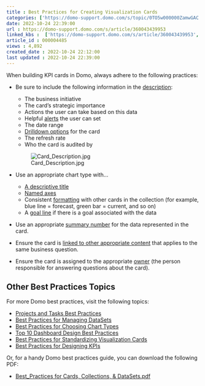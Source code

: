 ```yaml
---
title : Best Practices for Creating Visualization Cards
categories: ['https://domo-support.domo.com/s/topic/0TO5w000000ZamwGAC']
date: 2022-10-24 22:39:00
url : https://domo-support.domo.com/s/article/360043439953
linked_kbs :  ['https://domo-support.domo.com/s/article/360043439953', 'https://domo-support.domo.com/s/article/360042935294', 'https://domo-support.domo.com/s/article/360043429953', 'https://domo-support.domo.com/s/topic/0TO5w000000ZamwGAC', 'https://domo-support.domo.com/s/article/360042924174', 'https://domo-support.domo.com/s/article/360043429933', 'https://domo-support.domo.com/s/knowledge-base', 'https://domo-support.domo.com/s/article/360042926154', 'https://domo-support.domo.com/s/article/360043429693', 'https://domo-support.domo.com/s/article/360042935334', 'https://domo-support.domo.com/s/article/360043440173', 'https://domo-support.domo.com/s/article/360043428753', 'https://domo-support.domo.com/s/article/360042924094', 'https://domo-support.domo.com/s/article/360042923794', 'https://domo-support.domo.com/s/article/360043430493', 'https://domo-support.domo.com/s/article/360043428773', 'https://domo-support.domo.com/s/article/360042923774', 'https://domo-support.domo.com/s/article/360042925494', 'https://domo-support.domo.com/s/article/360042925174', 'https://domo-support.domo.com/s/article/360043430533', 'https://domo-support.domo.com/s/article/360043439993', 'https://domo-support.domo.com/s/article/360043429913']
article_id : 000004485
views : 4,892
created_date : 2022-10-24 22:12:00
last updated : 2022-10-24 22:39:00
---
```




When building KPI cards in Domo, always adhere to the following practices:



* Be sure to include the following information in the [description](..\editing_the_name_or_description_of_a_visualization_card\index.qmd "Editing the Name or Description of a KPI Card"):



	+ The business initiative
	+ The card's strategic importance
	+ Actions the user can take based on this data
	+ Helpful [alerts](..\managing_your_alerts\index.qmd "Notifications and Alerts") the user can set
	+ The date range
	+ [Drilldown options](..\adding_a_drill_path_to_your_chart\index.qmd "Adding Drill Path to Your Chart") for the card
	+ The refresh rate
	+ Who the card is audited by  
	   
	![Card_Description.jpg](Card_Description.jpg)
* Use an appropriate chart type with...



	+ [A descriptive title](..\editing_the_name_or_description_of_a_visualization_card\index.qmd "Editing the Name or Description of a KPI Card")
	+ [Named axes](..\adding_scale_labels_to_your_charts\index.qmd "Adding Scale Titles to Your Chart")
	+ Consistent [formatting](..\best_practices_for_standardizing_visualization_cards\index.qmd "Chart Properties") with other cards in the collection (for example, blue line = forecast, green bar = current, and so on)
	+ A [goal line](..\adding_a_goal_line_to_your_chart\index.qmd "Adding a Goal Line to Your Chart") if there is a goal associated with the data
* Use an appropriate [summary number](..\configuring_your_chart_summary_number\index.qmd "Configuring Your Chart Summary Number") for the data represented in the card.
* Ensure the card is [linked to other appropriate content](..\linking_related_cards\index.qmd "Linking Related Cards") that applies to the same business question.
* Ensure the card is assigned to the appropriate [owner](..\changing_a_card_owner\index.qmd "Changing a Card Owner") (the person responsible for answering questions about the card).


Other Best Practices Topics
---------------------------


For more Domo best practices, visit the following topics:



* [Projects and Tasks Best Practices](..\projects_and_tasks_best_practices\index.qmd "Projects and Tasks Best Practices")
* [Best Practices for Managing DataSets](..\best_practices_for_managing_datasets\index.qmd "Best Practices for Managing DataSets")
* [Best Practices for Choosing Chart Types](..\best_practices_for_choosing_chart_types\index.qmd "Best Practices for Choosing Chart Types")
* [Top 10 Dashboard Design Best Practices](..\top_10_dashboard_design_best_practices\index.qmd "Top 10 Dashboard Design Best Practices")
* [Best Practices for Standardizing Visualization Cards](..\best_practices_for_standardizing_visualization_cards\index.qmd "Best Practices for Standardizing KPIs")
* [Best Practices for Designing KPIs](/s/article/360042935334 "Best Practices for Designing KPIs")


Or, for a handy Domo best practices guide, you can download the following PDF:



* [Best\_Practices for Cards, Collections, & DataSets.pdf](https://domosoftware.sharepoint.com/:b:/s/CS-Edu-PublicFiles/Edek5Dy1GGNLsCDmQ7xJZvQBOMvk3rUGhG4yyyBt-EXUgA?e=0NAgwp "Best_Practices_for_cards%252C_collections%252C_datasets_job_aid.revised.pdf")